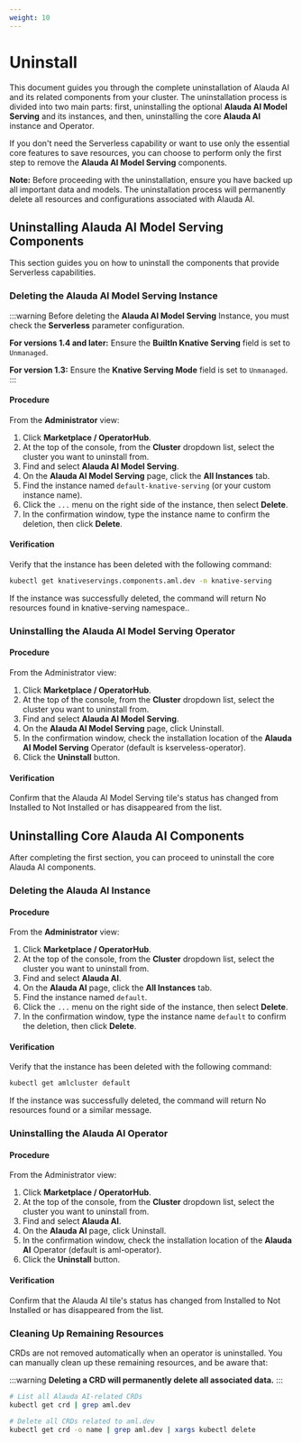 ```yaml
---
weight: 10
---
```


# Uninstall

This document guides you through the complete uninstallation of Alauda AI and its related components from your cluster. The uninstallation process is divided into two main parts: first, uninstalling the optional **Alauda AI Model Serving** and its instances, and then, uninstalling the core **Alauda AI** instance and Operator.

If you don't need the Serverless capability or want to use only the essential core features to save resources, you can choose to perform only the first step to remove the **Alauda AI Model Serving** components.

**Note:** Before proceeding with the uninstallation, ensure you have backed up all important data and models. The uninstallation process will permanently delete all resources and configurations associated with Alauda AI.



## Uninstalling Alauda AI Model Serving Components

This section guides you on how to uninstall the components that provide Serverless capabilities.

### Deleting the Alauda AI Model Serving Instance

:::warning
Before deleting the **Alauda AI Model Serving** Instance, you must check the **Serverless** parameter configuration.

**For versions 1.4 and later:**
Ensure the **BuiltIn Knative Serving** field is set to `Unmanaged`.

**For version 1.3:**
Ensure the **Knative Serving Mode** field is set to `Unmanaged`.
:::

<Steps>

#### Procedure

From the **Administrator** view:

1. Click **Marketplace / OperatorHub**.
2. At the top of the console, from the **Cluster** dropdown list, select the cluster you want to uninstall from.
3. Find and select **Alauda AI Model Serving**.
4. On the **Alauda AI Model Serving** page, click the **All Instances** tab.
5. Find the instance named `default-knative-serving` (or your custom instance name).
6. Click the `...` menu on the right side of the instance, then select **Delete**.
7. In the confirmation window, type the instance name to confirm the deletion, then click **Delete**.

#### Verification

Verify that the instance has been deleted with the following command:

```bash
kubectl get knativeservings.components.aml.dev -n knative-serving

```

If the instance was successfully deleted, the command will return No resources found in knative-serving namespace..

</Steps>

### Uninstalling the Alauda AI Model Serving Operator

<Steps>

#### Procedure
From the Administrator view:

1. Click  **Marketplace / OperatorHub**.
2. At the top of the console, from the **Cluster** dropdown list, select the cluster you want to uninstall from.
3. Find and select **Alauda AI Model Serving**.
4. On the **Alauda AI Model Serving** page, click Uninstall.
5. In the confirmation window, check the installation location of the **Alauda AI Model Serving** Operator (default is kserveless-operator).
6. Click the **Uninstall** button.

#### Verification
Confirm that the Alauda AI Model Serving tile's status has changed from Installed to Not Installed or has disappeared from the list.

</Steps>


## Uninstalling Core Alauda AI Components

After completing the first section, you can proceed to uninstall the core Alauda AI components.

### Deleting the Alauda AI Instance

<Steps>

#### Procedure

From the **Administrator** view:

1. Click **Marketplace / OperatorHub**.
2. At the top of the console, from the **Cluster** dropdown list, select the cluster you want to uninstall from.
3. Find and select **Alauda AI**.
4. On the **Alauda AI** page, click the **All Instances** tab.
5. Find the instance named `default`.
6. Click the `...` menu on the right side of the instance, then select **Delete**.
7. In the confirmation window, type the instance name `default` to confirm the deletion, then click **Delete**.

#### Verification

Verify that the instance has been deleted with the following command:

```bash
kubectl get amlcluster default
```

If the instance was successfully deleted, the command will return No resources found or a similar message.

</Steps>


### Uninstalling the Alauda AI Operator
<Steps>

#### Procedure
From the Administrator view:

1. Click **Marketplace / OperatorHub**.
2. At the top of the console, from the **Cluster** dropdown list, select the cluster you want to uninstall from.
3. Find and select **Alauda AI**.
4. On the **Alauda AI** page, click Uninstall.
5. In the confirmation window, check the installation location of the **Alauda AI** Operator (default is aml-operator).
6. Click the **Uninstall** button.

#### Verification
Confirm that the Alauda AI tile's status has changed from Installed to Not Installed or has disappeared from the list.

</Steps>


### Cleaning Up Remaining Resources
CRDs are not removed automatically when an operator is uninstalled. You can manually clean up these remaining resources, and be aware that:

:::warning
**Deleting a CRD will permanently delete all associated data.**
:::

```bash
# List all Alauda AI-related CRDs
kubectl get crd | grep aml.dev

# Delete all CRDs related to aml.dev
kubectl get crd -o name | grep aml.dev | xargs kubectl delete
```
